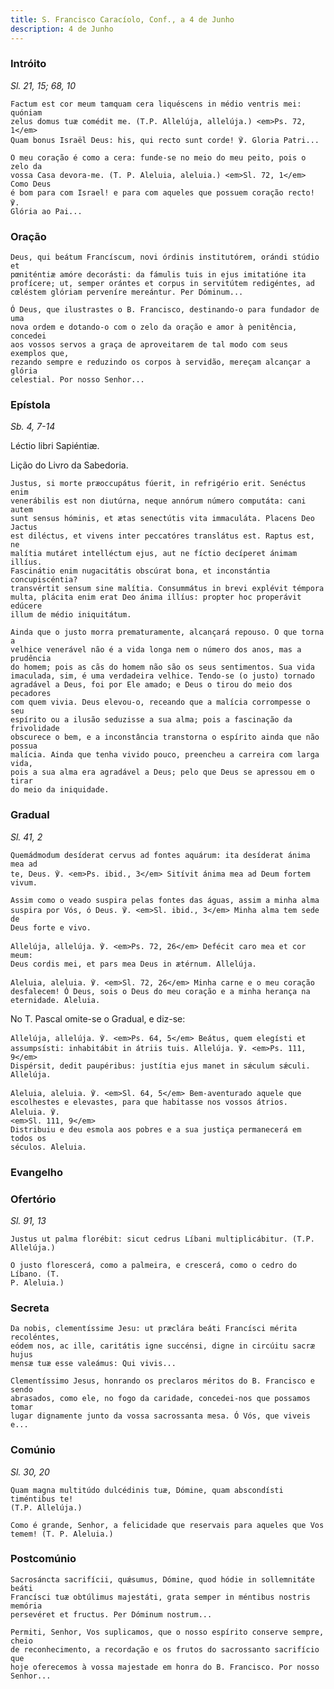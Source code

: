 ```yaml
---
title: S. Francisco Caracíolo, Conf., a 4 de Junho
description: 4 de Junho
---
```


### Intróito

<em>Sl. 21, 15; 68, 10</em>

<div class="side-by-side not-content">

    Factum est cor meum tamquam cera liquéscens in médio ventris mei: quóniam
    zelus domus tuæ comédit me. (T.P. Allelúja, allelúja.) <em>Ps. 72, 1</em>
    Quam bonus Israël Deus: his, qui recto sunt corde! ℣. Gloria Patri...

    O meu coração é como a cera: funde-se no meio do meu peito, pois o zelo da
    vossa Casa devora-me. (T. P. Aleluia, aleluia.) <em>Sl. 72, 1</em> Como Deus
    é bom para com Israel! e para com aqueles que possuem coração recto! ℣.
    Glória ao Pai...

</div>

### Oração

<div class="side-by-side not-content">

    Deus, qui beátum Francíscum, novi órdinis institutórem, orándi stúdio et
    pœniténtiæ amóre decorásti: da fámulis tuis in ejus imitatióne ita
    profícere; ut, semper orántes et corpus in servitútem redigéntes, ad
    cœléstem glóriam perveníre mereántur. Per Dóminum...

    Ó Deus, que ilustrastes o B. Francisco, destinando-o para fundador de uma
    nova ordem e dotando-o com o zelo da oração e amor à penitência, concedei
    aos vossos servos a graça de aproveitarem de tal modo com seus exemplos que,
    rezando sempre e reduzindo os corpos à servidão, mereçam alcançar a glória
    celestial. Por nosso Senhor...

</div>

### Epístola

<em>Sb. 4, 7-14</em>

<div class="side-by-side not-content">

Léctio libri Sapiéntiæ.

Lição do Livro da Sabedoria.

    Justus, si morte præoccupátus fúerit, in refrigério erit. Senéctus enim
    venerábilis est non diutúrna, neque annórum número computáta: cani autem
    sunt sensus hóminis, et ætas senectútis vita immaculáta. Placens Deo Jactus
    est diléctus, et vivens inter peccatóres translátus est. Raptus est, ne
    malítia mutáret intelléctum ejus, aut ne fíctio decíperet ánimam illíus.
    Fascinátio enim nugacitátis obscúrat bona, et inconstántia concupiscéntia?
    transvértit sensum sine malítia. Consummátus in brevi explévit témpora
    multa, plácita enim erat Deo ánima illíus: propter hoc properávit edúcere
    illum de médio iniquitátum.

    Ainda que o justo morra prematuramente, alcançará repouso. O que torna a
    velhice venerável não é a vida longa nem o número dos anos, mas a prudência
    do homem; pois as cãs do homem não são os seus sentimentos. Sua vida
    imaculada, sim, é uma verdadeira velhice. Tendo-se (o justo) tornado
    agradável a Deus, foi por Ele amado; e Deus o tirou do meio dos pecadores
    com quem vivia. Deus elevou-o, receando que a malícia corrompesse o seu
    espírito ou a ilusão seduzisse a sua alma; pois a fascinação da frivolidade
    obscurece o bem, e a inconstância transtorna o espírito ainda que não possua
    malícia. Ainda que tenha vivido pouco, preencheu a carreira com larga vida,
    pois a sua alma era agradável a Deus; pelo que Deus se apressou em o tirar
    do meio da iniquidade.

</div>

### Gradual

<em>Sl. 41, 2</em>

<div class="side-by-side not-content">

    Quemádmodum desíderat cervus ad fontes aquárum: ita desíderat ánima mea ad
    te, Deus. ℣. <em>Ps. ibid., 3</em> Sitívit ánima mea ad Deum fortem vivum.

    Assim como o veado suspira pelas fontes das águas, assim a minha alma
    suspira por Vós, ó Deus. ℣. <em>Sl. ibid., 3</em> Minha alma tem sede de
    Deus forte e vivo.

    Allelúja, allelúja. ℣. <em>Ps. 72, 26</em> Defécit caro mea et cor meum:
    Deus cordis mei, et pars mea Deus in ætérnum. Allelúja.

    Aleluia, aleluia. ℣. <em>Sl. 72, 26</em> Minha carne e o meu coração
    desfalecem! Ó Deus, sois o Deus do meu coração e a minha herança na
    eternidade. Aleluia.

</div>

<aside>No T. Pascal omite-se o Gradual, e diz-se:</aside>

<div class="side-by-side not-content">

    Allelúja, allelúja. ℣. <em>Ps. 64, 5</em> Beátus, quem elegísti et
    assumpsísti: inhabitábit in átriis tuis. Allelúja. ℣. <em>Ps. 111, 9</em>
    Dispérsit, dedit paupéribus: justítia ejus manet in sǽculum sǽculi. Allelúja.

    Aleluia, aleluia. ℣. <em>Sl. 64, 5</em> Bem-aventurado aquele que
    escolhestes e elevastes, para que habitasse nos vossos átrios. Aleluia. ℣.
    <em>Sl. 111, 9</em>
    Distribuiu e deu esmola aos pobres e a sua justiça permanecerá em todos os
    séculos. Aleluia.

</div>

### Evangelho


<LinkCard
  href="/missal/comum/14confessoresnaopontifices1#evangelho"
  title="Confessores não Pontífices - Missa Os justi"
/>

### Ofertório

<em>Sl. 91, 13</em>

<div class="side-by-side not-content">

    Justus ut palma florébit: sicut cedrus Líbani multiplicábitur. (T.P.
    Allelúja.)

    O justo florescerá, como a palmeira, e crescerá, como o cedro do Líbano. (T.
    P. Aleluia.)

</div>

### Secreta

<div class="side-by-side not-content">

    Da nobis, clementíssime Jesu: ut præclára beáti Francísci mérita recoléntes,
    eódem nos, ac ille, caritátis igne succénsi, digne in circúitu sacræ hujus
    mensæ tuæ esse valeámus: Qui vivis...

    Clementíssimo Jesus, honrando os preclaros méritos do B. Francisco e sendo
    abrasados, como ele, no fogo da caridade, concedei-nos que possamos tomar
    lugar dignamente junto da vossa sacrossanta mesa. Ó Vós, que viveis e...

</div>

### Comúnio

<em>Sl. 30, 20</em>

<div class="side-by-side not-content">

    Quam magna multitúdo dulcédinis tuæ, Dómine, quam abscondísti timéntibus te!
    (T.P. Allelúja.)

    Como é grande, Senhor, a felicidade que reservais para aqueles que Vos
    temem! (T. P. Aleluia.)

</div>

### Postcomúnio

<div class="side-by-side not-content">

    Sacrosáncta sacrifícii, quǽsumus, Dómine, quod hódie in sollemnitáte beáti
    Francísci tuæ obtúlimus majestáti, grata semper in méntibus nostris memória
    persevéret et fructus. Per Dóminum nostrum...

    Permiti, Senhor, Vos suplicamos, que o nosso espírito conserve sempre, cheio
    de reconhecimento, a recordação e os frutos do sacrossanto sacrifício que
    hoje oferecemos à vossa majestade em honra do B. Francisco. Por nosso
    Senhor...

</div>
